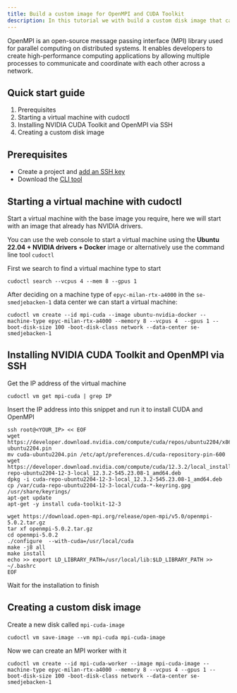 ```yaml
---
title: Build a custom image for OpenMPI and CUDA Toolkit
description: In this tutorial we with build a custom disk image that can be used on CUDO Compute virtual machines. The disk image will have OpenMPI with CUDA support.
---
```


OpenMPI is an open-source message passing interface (MPI) library used for parallel computing on distributed systems. It enables developers to create high-performance computing applications by allowing multiple processes to communicate and coordinate with each other across a network.

## Quick start guide

1. Prerequisites
2. Starting a virtual machine with cudoctl
3. Installing NVIDIA CUDA Toolkit and OpenMPI via SSH
4. Creating a custom disk image

## Prerequisites
- Create a project and [add an SSH key](/docs/tutorials/how-to-generate-ssh-keys)
- Download the [CLI tool](/docs/cli-tool)

## Starting a virtual machine with cudoctl
Start a virtual machine with the base image you require, here we will start with an image that already has NVIDIA drivers.

You can use the web console to start a virtual machine using the **Ubuntu 22.04 + NVIDIA drivers + Docker** image or alternatively use the command line tool ``cudoctl``

First we search to find a virtual machine type to start
```shell
cudoctl search --vcpus 4 --mem 8 --gpus 1
````
After deciding on a machine type of ``epyc-milan-rtx-a4000`` in the ``se-smedjebacken-1`` data center we can start a virtual machine:

```shell
cudoctl vm create --id mpi-cuda --image ubuntu-nvidia-docker --machine-type epyc-milan-rtx-a4000 --memory 8 --vcpus 4  --gpus 1 --boot-disk-size 100 -boot-disk-class network --data-center se-smedjebacken-1
```
## Installing NVIDIA CUDA Toolkit and OpenMPI via SSH
Get the IP address of the virtual machine
```shell
cudoctl vm get mpi-cuda | grep IP
```

Insert the IP address into this snippet and run it to install CUDA and OpenMPI
```shell
ssh root@<YOUR_IP> << EOF
wget https://developer.download.nvidia.com/compute/cuda/repos/ubuntu2204/x86_64/cuda-ubuntu2204.pin
mv cuda-ubuntu2204.pin /etc/apt/preferences.d/cuda-repository-pin-600
wget https://developer.download.nvidia.com/compute/cuda/12.3.2/local_installers/cuda-repo-ubuntu2204-12-3-local_12.3.2-545.23.08-1_amd64.deb
dpkg -i cuda-repo-ubuntu2204-12-3-local_12.3.2-545.23.08-1_amd64.deb
cp /var/cuda-repo-ubuntu2204-12-3-local/cuda-*-keyring.gpg /usr/share/keyrings/
apt-get update
apt-get -y install cuda-toolkit-12-3

wget https://download.open-mpi.org/release/open-mpi/v5.0/openmpi-5.0.2.tar.gz
tar xf openmpi-5.0.2.tar.gz
cd openmpi-5.0.2
./configure  --with-cuda=/usr/local/cuda
make -j8 all
make install
echo >> export LD_LIBRARY_PATH=/usr/local/lib:$LD_LIBRARY_PATH >> ~/.bashrc
EOF
```

Wait for the installation to finish

## Creating a custom disk image

Create a new disk called ``mpi-cuda-image``

```shell
cudoctl vm save-image --vm mpi-cuda mpi-cuda-image
```

Now we can create an MPI worker with it
```shell
cudoctl vm create --id mpi-cuda-worker --image mpi-cuda-image --machine-type epyc-milan-rtx-a4000 --memory 8 --vcpus 4 --gpus 1 --boot-disk-size 100 -boot-disk-class network --data-center se-smedjebacken-1
```

